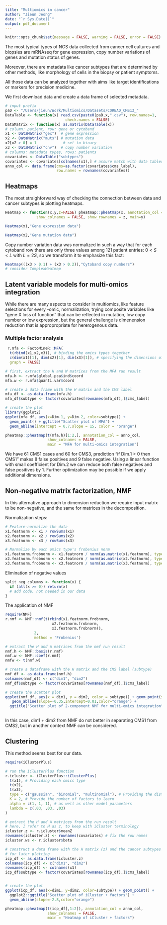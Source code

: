```yaml
---
title: "Multiomics in cancer"
author: "Jieun Jeong"
date: "`r Sys.Date()`"
output: pdf_document
---
```

```r
knitr::opts_chunk$set(message = FALSE, warning = FALSE, error = FALSE)
```
The most typical types of NGS data collected from cancer cell cultures and
biopsies are mRNAseq for gene expression, copy number variations of genes and
mutation status of genes.  

Moreover, there are metadata like cancer subtypes that are determined by
other methods, like morphology of cells in the biopsy or patient symptoms.

All those data can be analyzed together with aims like target identifications
or markers for precision medicine.

We first download data and create a data frame of selected metadata.

```r
# input prefix
paD <- "/Users/jieun/Work/Multiomics/Datasets/COREAD_CMS13_"
DataTable <- function(x) read.csv(paste0(paD,x,".csv"), row.names=1,
                           check.names = FALSE)
DataMatrix <- function(x) as.matrix(DataTable(x))
# column: patient, row: gene or cytoband
x1 <- DataMatrix("gex")  # gene expression
x2 <- DataMatrix("muts") # mutation data
x2[x2 > 0] = 1            # set to binary
x3 <- DataMatrix("cnv")  # copy number variation
# columns: metadata types, rows: patients
covariates <- DataTable("subtypes")
covariates <- covariates[colnames(x1),] # assure match with data tables
anno_col <- data.frame(cms=as.factor(covariates$cms_label),
                       row.names = rownames(covariates))
```
## Heatmaps
The most straighforward way of checking the connection between data and
cancer subtypes is plotting heatmaps.
```r
Heatmap <- function(x,y,z=FALSE) pheatmap::pheatmap(x, annotation_col = anno_col,
              show_colnames = FALSE, show_rownames = z, main=y)
```
```r
Heatmap(x1,"Gene expression data")
```
```r
Heatmap(x2,"Gene mutation data")
```

Copy number variation data was normalized in such a way that for each
cytoband row there are only three values among 121 patient entries: 
$0 < S < L$ with $L=2S$, so
we transform it to emphasize this fact:
```r
Heatmap(((x3 > 0.1) + (x3 > 0.2)),"Cytoband copy numbers")
# consider ComplexHeatmap
```
##  Latent variable models for multi-omics integration

While there are many aspects to consider in multiomics, 
like feature selections for every -omic, normalization, trying composite
variables like "gene X loss of function" that can be reflected in mutation, low
copy number or low expression, but the general challenge is dimenension
reduction that is appropropriate for hererogenous data.

### Multiple factor analysis

```r
 r.mfa <- FactoMineR::MFA(
  t(rbind(x1,x2,x3)), # binding the omics types together
  c(dim(x1)[1], dim(x2)[1], dim(x3)[1]), # specifying the dimensions of each
  graph = FALSE)

# first, extract the H and W matrices from the MFA run result
mfa.h <- r.mfa$global.pca$ind$coord
mfa.w <- r.mfa$quanti.var$coord

# create a data frame with the H matrix and the CMS label
mfa_df <- as.data.frame(mfa.h)
mfa_df$subtype <- factor(covariates[rownames(mfa_df),]$cms_label)

# create the plot
library(ggplot2)
ggplot(mfa_df, aes(x=Dim.1, y=Dim.2, color=subtype)) +
  geom_point() + ggtitle("Scatter plot of MFA") +
  geom_abline(intercept = 0.7,slope = 15, color = "orange")

pheatmap::pheatmap(t(mfa.h)[1:2,], annotation_col = anno_col,
                   show_colnames = FALSE,
                   main = "MFA for multi-omics integration")
```
We have 61 CMS1 cases and 60 for CMS3, prediction "if Dim.1 > 0 then CMS1"
makes 8 false positives and 9 false negative.  Using a linear function with
small coefficient for Dim.2 we can reduce both false negatives and false
positives by 1.  Further optimization may be possible if we apply additional
dimensions.

## Non-negative matrix factorization, NMF

In this alternative approach to dimension reduction we require input matrix to
be non-negative, and the same for matrices in the decomposition.

Normalization steps:
```r
# Feature-normalize the data 
x1.featnorm <- x1 / rowSums(x1)
x2.featnorm <- x2 / rowSums(x2)
x3.featnorm <- x3 / rowSums(x3)

# Normalize by each omics type's frobenius norm
x1.featnorm.frobnorm <- x1.featnorm / norm(as.matrix(x1.featnorm), type = "F")
x2.featnorm.frobnorm <- x2.featnorm / norm(as.matrix(x2.featnorm), type = "F")
x3.featnorm.frobnorm <- x3.featnorm / norm(as.matrix(x3.featnorm), type = "F")
```
Elimination of negative values
```r
split_neg_columns <- function(x) {
  if (all(x >= 0)) return(x)
  # add code, not needed in our data
}
```
The application of NMF
```r
require(NMF)
r.nmf <- NMF::nmf(t(rbind(x1.featnorm.frobnorm,
                     x2.featnorm.frobnorm,
                     x3.featnorm.frobnorm)),
             2,
             method = 'Frobenius')

# extract the H and W matrices from the nmf run result
nmf.h <- NMF::basis(r.nmf)
nmf.w <- NMF::coef(r.nmf)
nmfw <- t(nmf.w)

# create a dataframe with the H matrix and the CMS label (subtype)
nmf_df <- as.data.frame(nmf.h)
colnames(nmf_df) <- c("dim1", "dim2")
nmf_df$subtype <- factor(covariates[rownames(nmf_df),]$cms_label)

# create the scatter plot
ggplot(nmf_df, aes(x = dim1, y = dim2, color = subtype)) + geom_point(size=1.5) +
   geom_abline(slope=-0.35,intercept=0.01,color="orange") +
  ggtitle("Scatter plot of 2-component NMF for multi-omics integration")
 
```
In this case, dim1 + dim2 from NMF do not better in separating CMS1 from CMS2,
but in another context NMF can be considered.

## Clustering

This method seems best for our data.
```r
require(iClusterPlus)

# run the iClusterPlus function
r.icluster <- iClusterPlus::iClusterPlus(
  t(x1), # Providing each omics type
  t(x2),
  t(x3),
  type = c("gaussian", "binomial", "multinomial"), # Providing the distributions
  K = 2, # Provide the number of factors to learn
  alpha = c(1, 1, 1), # as well as other model parameters
  lambda = c(.03, .03, .03)
)

# extract the H and W matrices from the run result
# here, I refer to H as z, to keep with iCluster terminology
icluster.z <- r.icluster$meanZ
rownames(icluster.z) <- rownames(covariates) # fix the row names
icluster.ws <- r.icluster$beta

# construct a data frame with the H matrix (z) and the cancer subtypes
# for later plotting
icp_df <- as.data.frame(icluster.z)
colnames(icp_df) <- c("dim1", "dim2")
rownames(icp_df) <- colnames(x1)
icp_df$subtype <- factor(covariates[rownames(icp_df),]$cms_label)


# create the plot
ggplot(icp_df, aes(x=dim1, y=dim2, color=subtype)) + geom_point() + 
  ggplot2::ggtitle("Scatter plot of iCluster + factors") +
  geom_abline(slope=-2.8,color="orange")

pheatmap::pheatmap(t(icp_df[,1:2]), annotation_col = anno_col,
                   show_colnames = FALSE,
                   main = "Heatmap of iCluster + factors")
```
